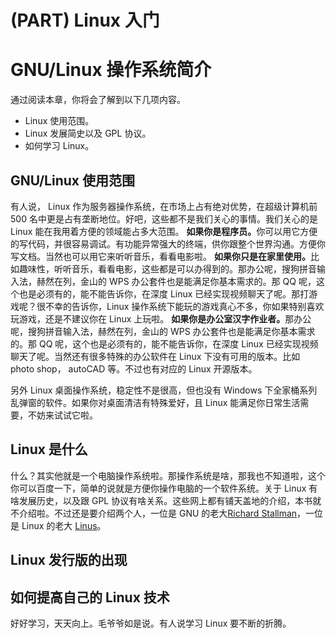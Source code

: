 \mainmatter
\pagestyle{main}

\partquote{春江水暖鸭先知}{苏轼}
\partintro{
这里需要写点啥的。
}
# (PART) Linux 入门 {#part:intro -}

# GNU/Linux 操作系统简介 {#linux-intro}

通过阅读本章，你将会了解到以下几项内容。

- Linux 使用范围。
- Linux 发展简史以及 GPL 协议。
- 如何学习 Linux。

## GNU/Linux 使用范围

有人说， Linux\index{Linux} 作为服务器操作系统，在市场上占有绝对优势，在超级计算机前 500 名中更是占有垄断地位。好吧，这些都不是我们关心的事情。我们关心的是 Linux 能在我用着方便的领域能占多大范围。
**如果你是程序员。**你可以用它方便的写代码，并很容易调试。有功能异常强大的终端，供你跟整个世界沟通。方便你写文档。当然也可以用它来听听音乐，看看电影啦。
**如果你只是在家里使用。**比如趣味性，听听音乐，看看电影，这些都是可以办得到的。那办公呢，搜狗拼音输入法，赫然在列，金山的 WPS 办公套件也是能满足你基本需求的。那 QQ 呢，这个也是必须有的，能不能告诉你，在深度 Linux 已经实现视频聊天了呢。那打游戏呢？很不幸的告诉你，Linux 操作系统下能玩的游戏真心不多，你如果特别喜欢玩游戏，还是不建议你在 Linux 上玩啦。
**如果你是办公室汉字作业者。**那办公呢，搜狗拼音输入法，赫然在列，金山的 WPS 办公套件也是能满足你基本需求的。那 QQ 呢，这个也是必须有的，能不能告诉你，在深度 Linux 已经实现视频聊天了呢。当然还有很多特殊的办公软件在 Linux 下没有可用的版本。比如 photo shop， autoCAD 等。不过也有对应的 Linux 开源版本。

另外 Linux 桌面操作系统，稳定性不是很高，但也没有 Windows 下全家桶系列乱弹窗的软件。如果你对桌面清洁有特殊爱好，且 Linux 能满足你日常生活需要，不妨来试试它啦。

## Linux 是什么

什么？其实他就是一个电脑操作系统啦。那操作系统是啥，那我也不知道啦，这个你可以百度一下，简单的说就是方便你操作电脑的一个软件系统。关于 Linux 有啥发展历史，以及跟 GPL 协议有啥关系。这些网上都有铺天盖地的介绍，本书就不介绍啦。不过还是要介绍两个人，一位是 GNU 的老大[Richard Stallman](http://www.stallman.org/)，一位是 Linux 的老大 [Linus](https://en.wikipedia.org/wiki/Linus_Torvalds)。

## Linux 发行版的出现



## 如何提高自己的 Linux 技术

好好学习，天天向上。毛爷爷如是说。有人说学习 Linux 要不断的折腾。
